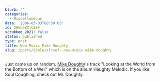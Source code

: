 ```yaml
---
blurb: ''
categories:
  - Miscellaneous
date: '2006-03-03T00:00:00'
id: 20eLeZXlCSEF
scrubbed_2021: false
status: published
type: post
title: New Music Mike Doughty
slug: /posts/20elezxlcsef--new-music-mike-doughty
---
```


Just came up on random.
[Mike Doughty](http://www.mikedoughty.com/ "Mike Doughty's Site")'s
track "Looking at the World from the Bottom of a Well" which is on
the album Haughty Melodic. If you like Soul Coughing, check out Mr.
Doughty.
